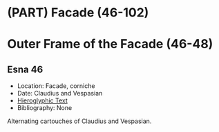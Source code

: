 # (PART) Facade (46-102) {-}

# Outer Frame of the Facade (46-48) {-}

## Esna 46 {-}

- Location: Facade, corniche
- Date: Claudius and Vespasian
- [Hieroglyphic Text](https://www.ifao.egnet.net/uploads/publications/enligne/Temples-Esna002.pdf#page=171){target="_blank"}
- Bibliography: None

Alternating cartouches of Claudius and Vespasian.



